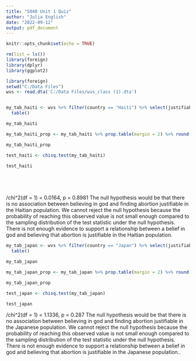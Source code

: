 ```yaml
---
title: "S040 Unit 1 Quiz"
author: "Julia English"
date: "2022-09-12"
output: pdf_document
---
```


```r
knitr::opts_chunk$set(echo = TRUE)
```

```r
rm(list = ls())
library(foreign)
library(dplyr)
library(ggplot2)

library(foreign)
setwd("C:/Data Files")
wvs <- read.dta('C:/Data Files/wvs_class (1).dta')


my_tab_haiti <- wvs %>% filter(country == "Haiti") %>% select(justifiable_abortion_simple, believe_in_god) %>%
  table()

my_tab_haiti

my_tab_haiti_prop <- my_tab_haiti %>% prop.table(margin = 2) %>% round(digit = 2)

my_tab_haiti_prop

test_haiti <- chisq.test(my_tab_haiti)

test_haiti



 

```
/chi^2(df = 1) = 0.0164, p = 0.8981
 The null hypothesis would be that there is no association between believing in god and finding abortion justifiable in the Haitian population. We cannot reject the null hypothesis because the probability of reaching this observed value is not small enough compared to the sampling distribution of the test statistic under the null hypothesis. There is not enough evidence to support a relationship between a belief in god and believing that abortion is justifiable in the Haitian population.
 
```r
my_tab_japan <- wvs %>% filter(country == "Japan") %>% select(justifiable_abortion_simple, believe_in_god) %>%
  table()

my_tab_japan

my_tab_japan_prop <- my_tab_japan %>% prop.table(margin = 2) %>% round(digit = 2)

my_tab_japan_prop

test_japan <- chisq.test(my_tab_japan)

test_japan
```
 
/chi^2(df = 1) = 1.1336, p = 0.287
The null hypothesis would be that there is no association between believing in god and finding abortion justifiable in the Japanese population. We cannot reject the null hypothesis because the probability of reaching this observed value is not small enough compared to the sampling distribution of the test statistic under the null hypothesis. There is not enough evidence to support a relationship between a belief in god and believing that abortion is justifiable in the Japanese population..
